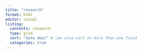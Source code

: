 ```yaml
---
title: "research"
format: html
editor: visual
listing: 
  contents: research 
  type: grid 
  sort: "date desc" # can also sort on more than one field
  categories: true
---
```

